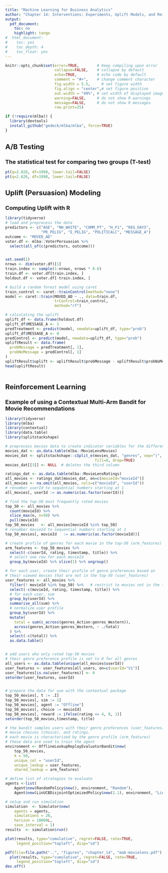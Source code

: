 ```yaml
---
title: "Machine Learning for Business Analytics"
author: "Chapter 14: Interventions: Experiments, Uplift Models, and Reinforcement Learning"
output:
  pdf_document:
    toc: no
    highlight: tango
#  html_document:
#    toc: yes
#    toc_depth: 4
#    toc_float: yes
---
```

<style>
h1.title { font-size: 28px; }
h1 { font-size: 22px; }
h2 { font-size: 18px; }
h3 { font-size: 14px; }
h4 { font-size: 12px; }
</style>
```r
knitr::opts_chunk$set(error=TRUE,        # Keep compiling upon error
                      collapse=FALSE,    # collapse by default
                      echo=TRUE,         # echo code by default
                      comment = "#>",    # change comment character
                      fig.width = 5.5,     # set figure width
                      fig.align = "center",# set figure position
                      out.width = "49%", # set width of displayed images
                      warning=FALSE,     # do not show R warnings
                      message=FALSE,     # do not show R messages
                      row.print=25)
```


```r
if (!require(mlba)) {
  library(devtools)
  install_github("gedeck/mlba/mlba", force=TRUE)
}
```

# A/B Testing
## The statistical test for comparing two groups (T-test)
```r
pt(q=2.828, df=1998, lower.tail=FALSE)
pt(q=2.626, df=1998, lower.tail=FALSE)
```

# Uplift (Persuasion) Modeling
## Computing Uplift with R
```r
library(tidyverse)
# load and preprocess the data
predictors <- c("AGE", "NH_WHITE", "COMM_PT", "H_F1", "REG_DAYS",
                "PR_PELIG", "E_PELIG", "POLITICALC", "MESSAGE_A")
outcome <- "MOVED_AD"
voter.df <- mlba::VoterPersuasion %>%
  select(all_of(c(predictors, outcome)))


set.seed(1)
nrows <- dim(voter.df)[1]
train.index <- sample(1:nrows, nrows * 0.6)
train.df <- voter.df[train.index, ]
holdout.df <- voter.df[-train.index, ]

# build a random forest model using caret
train_control <- caret::trainControl(method="none")
model <- caret::train(MOVED_AD ~ ., data=train.df,
                      trControl=train_control,
                      method="rf")

# calculating the uplift
uplift_df <- data.frame(holdout.df)
uplift_df$MESSAGE_A <- 1
predTreatment <- predict(model, newdata=uplift_df, type="prob")
uplift_df$MESSAGE_A <- 0
predControl <- predict(model, newdata=uplift_df, type="prob")
upliftResult <- data.frame(
  probMessage = predTreatment[, 1],
  probNoMessage = predControl[, 1]
)
upliftResult$uplift <- upliftResult$probMessage - upliftResult$probNoMessage
head(upliftResult)
```

```r

```

# Reinforcement Learning
## Example of using a Contextual Multi-Arm Bandit for Movie Recommendations
```r
library(tidyverse)
library(mlba)
library(contextual)
library(data.table)
library(splitstackshape)

# preprocess movies data to create indicator variables for the different genres
movies_dat <- as.data.table(mlba::MovieLensMovies)
movies_dat <- splitstackshape::cSplit_e(movies_dat, "genres", sep="|", type="character",
                                        fill=0, drop=TRUE)
movies_dat[[3]] <- NULL  # deletes the third column

ratings_dat <- as.data.table(mlba::MovieLensRatings)
all_movies <- ratings_dat[movies_dat, on=c(movieId="movieId")]
all_movies <- na.omit(all_movies, cols=c("movieId", "userId"))
# renumber userId to sequential numbers starting at 1
all_movies[, userId := as.numeric(as.factor(userId))]

# find the top-50 most frequently rated movies
top_50 <- all_movies %>%
  count(movieId) %>%
  slice_max(n, n=50) %>%
  pull(movieId)
top_50_movies   <- all_movies[movieId %in% top_50]
# renumber movieId to sequential numbers starting at 1
top_50_movies[, movieId   := as.numeric(as.factor(movieId))]

# create profile of genres for each movie in the top-50 (arm_features)
arm_features <- top_50_movies %>%
  select(-c(userId, rating, timestamp, title)) %>%
  # select one row for each movieId
  group_by(movieId) %>% slice(1) %>% ungroup()

# for each user, create their profile of genre preferences based on
# their viewed movies that are not in the top-50 (user_features)
user_features <- all_movies %>%
  filter(! movieId %in% top_50) %>%   # restrict to movies not in the top-50
  select(-c(movieId, rating, timestamp, title)) %>%
  # for each user, sum
  group_by(userId) %>%
  summarise_all(sum) %>%
  # normalize user profile
  group_by(userId) %>%
  mutate(
    total = sum(c_across(genres_Action:genres_Western)),
    across(genres_Action:genres_Western, ~ ./total)
  ) %>%
  select(-c(total)) %>%
  as.data.table()


# add users who only rated top-50 movies
# their genre preference profile is set to 0 for all genres
all_users <- as.data.table(unique(all_movies$userId))
user_features <- user_features[all_users, on=c(userId="V1")]
user_features[is.na(user_features)] <- 0
setorder(user_features, userId)
```

```r

```

```r
# prepare the data for use with the contextual package
top_50_movies[, t := .I]
top_50_movies[, sim := 1]
top_50_movies[, agent := "Offline"]
top_50_movies[, choice := movieId]
top_50_movies[, reward := ifelse(rating <= 4, 0, 1)]
setorder(top_50_movies,timestamp, title)

# the bandit samples users with their genre preferences (user_features),
# movie choices (choice), and ratings.
# each movie is characterized by the genre profile (arm_features)
# these data are used to train the agent
environment <- OfflineLookupReplayEvaluatorBandit$new(
    top_50_movies,
    k = 50,
    unique_col = "userId",
    unique_lookup = user_features,
    shared_lookup = arm_features)

# define list of strategies to evaluate
agents <-list(
    Agent$new(RandomPolicy$new(), environment, "Random"),
    Agent$new(LinUCBDisjointOptimizedPolicy$new(2.1), environment, "LinUCB Dis"))

# setup and run simulation
simulation  <- Simulator$new(
    agents = agents,
    simulations = 20,
    horizon = 10000L,
    save_interval = 1)
results  <- simulation$run()

plot(results, type="cumulative", regret=FALSE, rate=TRUE,
     legend_position="topleft", disp="sd")
```

```r
pdf(file=file.path("..", "figures", "chapter_14", "mab-movielens.pdf"), width=6, height=4)
  plot(results, type="cumulative", regret=FALSE, rate=TRUE,
     legend_position="topleft", disp="sd")
dev.off()
```


